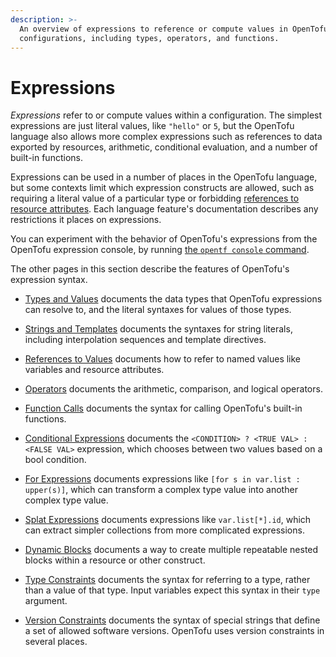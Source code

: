 ```yaml
---
description: >-
  An overview of expressions to reference or compute values in OpenTofu
  configurations, including types, operators, and functions.
---
```


# Expressions

_Expressions_ refer to or compute values within a configuration.
The simplest expressions are just literal values, like `"hello"` or `5`,
but the OpenTofu language also allows more complex expressions such as
references to data exported by resources, arithmetic, conditional evaluation,
and a number of built-in functions.

Expressions can be used in a number of places in the OpenTofu language,
but some contexts limit which expression constructs are allowed,
such as requiring a literal value of a particular type or forbidding
[references to resource attributes](/docs/language/expressions/references#references-to-resource-attributes).
Each language feature's documentation describes any restrictions it places on
expressions.

You can experiment with the behavior of OpenTofu's expressions from
the OpenTofu expression console, by running
[the `opentf console` command](/docs/cli/commands/console).

The other pages in this section describe the features of OpenTofu's
expression syntax.

- [Types and Values](/docs/language/expressions/types)
  documents the data types that OpenTofu expressions can resolve to, and the
  literal syntaxes for values of those types.

- [Strings and Templates](/docs/language/expressions/strings)
  documents the syntaxes for string literals, including interpolation sequences
  and template directives.

- [References to Values](/docs/language/expressions/references)
  documents how to refer to named values like variables and resource attributes.

- [Operators](/docs/language/expressions/operators)
  documents the arithmetic, comparison, and logical operators.

- [Function Calls](/docs/language/expressions/function-calls)
  documents the syntax for calling OpenTofu's built-in functions.

- [Conditional Expressions](/docs/language/expressions/conditionals)
  documents the `<CONDITION> ? <TRUE VAL> : <FALSE VAL>` expression, which
  chooses between two values based on a bool condition.

- [For Expressions](/docs/language/expressions/for)
  documents expressions like `[for s in var.list : upper(s)]`, which can
  transform a complex type value into another complex type value.

- [Splat Expressions](/docs/language/expressions/splat)
  documents expressions like `var.list[*].id`, which can extract simpler
  collections from more complicated expressions.

- [Dynamic Blocks](/docs/language/expressions/dynamic-blocks)
  documents a way to create multiple repeatable nested blocks within a resource
  or other construct.

- [Type Constraints](/docs/language/expressions/type-constraints)
  documents the syntax for referring to a type, rather than a value of that
  type. Input variables expect this syntax in their `type` argument.

- [Version Constraints](/docs/language/expressions/version-constraints)
  documents the syntax of special strings that define a set of allowed software
  versions. OpenTofu uses version constraints in several places.

